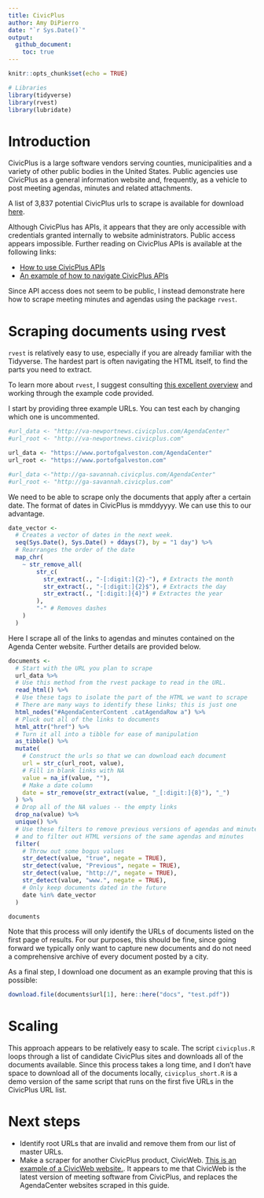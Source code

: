 ```yaml
---
title: CivicPlus 
author: Amy DiPierro
date: "`r Sys.Date()`"
output: 
  github_document:
    toc: true
---
```


```r
knitr::opts_chunk$set(echo = TRUE)
```

```r
# Libraries
library(tidyverse)
library(rvest)
library(lubridate)
```

# Introduction

CivicPlus is a large software vendors serving counties, municipalities and a variety of other public bodies in the United States. Public agencies use CivicPlus as a general information website and, frequently, as a vehicle to post meeting agendas, minutes and related attachments.

A list of 3,837 potential CivicPlus urls to scrape is available for download [here](https://docs.google.com/spreadsheets/d/1SL8qU_1YQPesNyKWacTdT8UhtAKm6pHE7iR-mtpgNZA/edit#gid=1759432592).

Although CivicPlus has APIs, it appears that they are only accessible with credentials granted internally to website administrators. Public access appears impossible. Further reading on CivicPlus APIs is available at the following links:

* [How to use CivicPlus APIs](https://www.civicengage.civicplus.help/hc/en-us/articles/360011464693-Authenticate-a-User)
* [An example of how to navigate CivicPlus APIs](http://www.anaheim.net/api/help/index)

Since API access does not seem to be public, I instead demonstrate here how to scrape meeting minutes and agendas using the package `rvest`.

# Scraping documents using rvest

`rvest` is relatively easy to use, especially if you are already familiar with the Tidyverse. The hardest part is often navigating the HTML itself, to find the parts you need to extract. 

To learn more about `rvest`, I suggest consulting [this excellent overview](https://rvest.tidyverse.org/index.html) and working through the example code provided.

I start by providing three example URLs. You can test each by changing which one is uncommented.

```r
#url_data <- "http://va-newportnews.civicplus.com/AgendaCenter"
#url_root <- "http://va-newportnews.civicplus.com"

url_data <- "https://www.portofgalveston.com/AgendaCenter"
url_root <- "https://www.portofgalveston.com"

#url_data <-"http://ga-savannah.civicplus.com/AgendaCenter"
#url_root <- "http://ga-savannah.civicplus.com"
```

We need to be able to scrape only the documents that apply after a certain date. The format of dates in CivicPlus is mmddyyyy. We can use this to our advantage. 

```r
date_vector <-
  # Creates a vector of dates in the next week.
  seq(Sys.Date(), Sys.Date() + ddays(7), by = "1 day") %>%  
  # Rearranges the order of the date
  map_chr(
    ~ str_remove_all(
        str_c(
          str_extract(., "-[:digit:]{2}-"), # Extracts the month
          str_extract(., "-[:digit:]{2}$"), # Extracts the day
          str_extract(., "[:digit:]{4}") # Extractes the year
        ),
        "-" # Removes dashes
    )
  )
```


Here I scrape all of the links to agendas and minutes contained on the Agenda Center website. Further details are provided below.

```r
documents <- 
  # Start with the URL you plan to scrape
  url_data %>% 
  # Use this method from the rvest package to read in the URL.
  read_html() %>% 
  # Use these tags to isolate the part of the HTML we want to scrape
  # There are many ways to identify these links; this is just one
  html_nodes("#AgendaCenterContent .catAgendaRow a") %>% 
  # Pluck out all of the links to documents
  html_attr("href") %>% 
  # Turn it all into a tibble for ease of manipulation
  as_tibble() %>% 
  mutate(
    # Construct the urls so that we can download each document
    url = str_c(url_root, value),
    # Fill in blank links with NA
    value = na_if(value, ""),
    # Make a date column
    date = str_remove(str_extract(value, "_[:digit:]{8}"), "_")
  ) %>% 
  # Drop all of the NA values -- the empty links
  drop_na(value) %>% 
  unique() %>%
  # Use these filters to remove previous versions of agendas and minutes
  # and to filter out HTML versions of the same agendas and minutes
  filter(
    # Throw out some bogus values
    str_detect(value, "true", negate = TRUE),
    str_detect(value, "Previous", negate = TRUE),
    str_detect(value, "http://", negate = TRUE),
    str_detect(value, "www.", negate = TRUE),
    # Only keep documents dated in the future
    date %in% date_vector
  )

documents
```

Note that this process will only identify the URLs of documents listed on the first page of results. For our purposes, this should be fine, since going forward we typically only want to capture new documents and do not need a comprehensive archive of every document posted by a city.

As a final step, I download one document as an example proving that this is possible:

```r
download.file(documents$url[1], here::here("docs", "test.pdf"))
```

# Scaling

This approach appears to be relatively easy to scale. The script `civicplus.R` loops through a list of candidate CivicPlus sites and downloads all of the documents available. Since this process takes a long time, and I don't have space to download all of the documents locally, `civicplus_short.R` is a demo version of the same script that runs on the first five URLs in the CivicPlus URL list.

# Next steps

* Identify root URLs that are invalid and remove them from our list of master URLs.
* Make a scraper for another CivicPlus product, CivicWeb. [This is an example of a CivicWeb website.](https://nngov.civicweb.net/Portal/MeetingTypeList.aspx). It appears to me that CivicWeb is the latest version of meeting software from CivicPlus, and replaces the AgendaCenter websites scraped in this guide.

